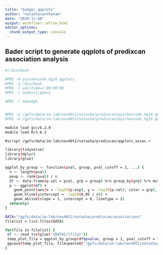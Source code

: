 ```yaml
---
title: "badger_qqplots"
author: "natashasanthanam"
date: "2020-12-08"
output: workflowr::wflow_html
editor_options:
  chunk_output_type: console
---
```


## Bader script to generate qqplots of predixcan association analysis

```bash
#!/bin/bash

#PBS -N psychencode_hg19_qqplots
#PBS -S /bin/bash
#PBS -l walltime=1:00:00:00
#PBS -l nodes=1:ppn=1

#PBS -l mem=8gb


#PBS -o /gpfs/data/im-lab/nas40t2/natasha/predixcan/pyschencode_hg19_qqplots.out
#PBS -e /gpfs/data/im-lab/nas40t2/natasha/predixcan/pyschencode_hg19_qqplots.err

module load gcc/6.2.0
module load R/3.6.3

Rscript /gpfs/data/im-lab/nas40t2/natasha/predixcan/qqplots_assoc.r

library(tidyverse)
library(dplyr)
library(glue)

qqplot_by_group <- function(pval, group, pval_cutoff = 1, ...) {
  n <- length(pval)
  pexp <- rank(pval) / n
  df <- data.frame(p.val = pval, grp = group) %>% group_by(grp) %>% mutate(p.exp = pval_cutoff * rank(p.val) / (n() + 1)) %>% ungroup()
  p <- ggplot(df) + 
    geom_point(aes(x = -log10(p.exp), y = -log10(p.val), color = grp), ...) + 
    geom_hline(yintercept = -log10(0.05 / n)) + 
    geom_abline(slope = 1, intercept = 0, linetype = 2)
  return(p)
}

DATA="/gpfs/data/im-lab/nas40t2/natasha/predixcan/associations"
filelist = list.files(DATA)

for(fila in filelist) {
 df <- read_tsv(glue('{DATA}/{fila}'))
 temp_plot_fila = qqplot_by_group(df$pvalue, group = 1, pval_cutoff = 1) + ggtitle(fila)
 ggsave(temp_plot_fila, file=paste0("/gpfs/data/im-lab/nas40t2/natasha/predixcan/plots/qqplots/", substr(fila, 0, 22),".png"), width = 14, height = 10, units = "cm")
}
```



